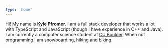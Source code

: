 ```yaml
---
type: 'home'
---
```



Hi! My name is **Kyle Pfromer**. I am a full stack developer that works a lot with TypeScript and
JavaScript (though I have experience in C++ and Java). I am currently a computer science student at
[CU Boulder](https://www.colorado.edu/). When not programming I am snowboarding, hiking and biking.

